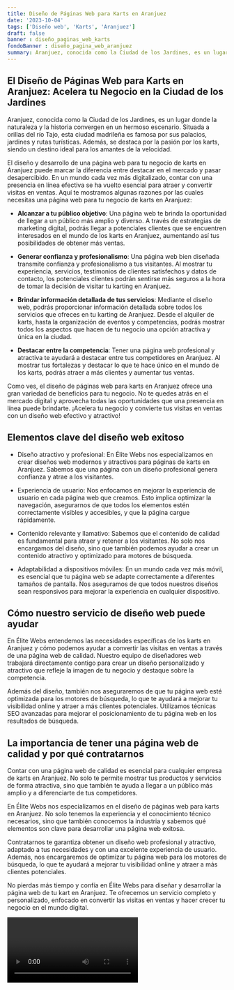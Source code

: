 ```yaml
---
title: Diseño de Páginas Web para Karts en Aranjuez
date: '2023-10-04'
tags: ['Diseño web', 'Karts', 'Aranjuez']
draft: false
banner : diseño_paginas_web_karts
fondoBanner : diseño_pagina_web_aranjuez
summary: Aranjuez, conocida como la Ciudad de los Jardines, es un lugar donde la naturaleza y la historia convergen en un hermoso escenario. Situada a orillas del río Tajo, esta ciudad madrileña es famosa por sus palacios, jardines y rutas turísticas. Además, se destaca por la pasión por los karts, siendo un destino ideal para los amantes de la velocidad.
---
```


## El Diseño de Páginas Web para Karts en Aranjuez: Acelera tu Negocio en la Ciudad de los Jardines

Aranjuez, conocida como la Ciudad de los Jardines, es un lugar donde la naturaleza y la historia convergen en un hermoso escenario. Situada a orillas del río Tajo, esta ciudad madrileña es famosa por sus palacios, jardines y rutas turísticas. Además, se destaca por la pasión por los karts, siendo un destino ideal para los amantes de la velocidad.

El diseño y desarrollo de una página web para tu negocio de karts en Aranjuez puede marcar la diferencia entre destacar en el mercado y pasar desapercibido. En un mundo cada vez más digitalizado, contar con una presencia en línea efectiva se ha vuelto esencial para atraer y convertir visitas en ventas. Aquí te mostramos algunas razones por las cuales necesitas una página web para tu negocio de karts en Aranjuez:

- **Alcanzar a tu público objetivo**: Una página web te brinda la oportunidad de llegar a un público más amplio y diverso. A través de estrategias de marketing digital, podrás llegar a potenciales clientes que se encuentren interesados en el mundo de los karts en Aranjuez, aumentando así tus posibilidades de obtener más ventas.

- **Generar confianza y profesionalismo**: Una página web bien diseñada transmite confianza y profesionalismo a tus visitantes. Al mostrar tu experiencia, servicios, testimonios de clientes satisfechos y datos de contacto, los potenciales clientes podrán sentirse más seguros a la hora de tomar la decisión de visitar tu karting en Aranjuez.

- **Brindar información detallada de tus servicios**: Mediante el diseño web, podrás proporcionar información detallada sobre todos los servicios que ofreces en tu karting de Aranjuez. Desde el alquiler de karts, hasta la organización de eventos y competencias, podrás mostrar todos los aspectos que hacen de tu negocio una opción atractiva y única en la ciudad.

- **Destacar entre la competencia**: Tener una página web profesional y atractiva te ayudará a destacar entre tus competidores en Aranjuez. Al mostrar tus fortalezas y destacar lo que te hace único en el mundo de los karts, podrás atraer a más clientes y aumentar tus ventas.

Como ves, el diseño de páginas web para karts en Aranjuez ofrece una gran variedad de beneficios para tu negocio. No te quedes atrás en el mercado digital y aprovecha todas las oportunidades que una presencia en línea puede brindarte. ¡Acelera tu negocio y convierte tus visitas en ventas con un diseño web efectivo y atractivo!

<GifSeo />

<Cta />

## Elementos clave del diseño web exitoso

- Diseño atractivo y profesional: En Élite Webs nos especializamos en crear diseños web modernos y atractivos para páginas de karts en Aranjuez. Sabemos que una página con un diseño profesional genera confianza y atrae a los visitantes.

- Experiencia de usuario: Nos enfocamos en mejorar la experiencia de usuario en cada página web que creamos. Esto implica optimizar la navegación, asegurarnos de que todos los elementos estén correctamente visibles y accesibles, y que la página cargue rápidamente.

- Contenido relevante y llamativo: Sabemos que el contenido de calidad es fundamental para atraer y retener a los visitantes. No solo nos encargamos del diseño, sino que también podemos ayudar a crear un contenido atractivo y optimizado para motores de búsqueda. 

- Adaptabilidad a dispositivos móviles: En un mundo cada vez más móvil, es esencial que tu página web se adapte correctamente a diferentes tamaños de pantalla. Nos aseguramos de que todos nuestros diseños sean responsivos para mejorar la experiencia en cualquier dispositivo.

## Cómo nuestro servicio de diseño web puede ayudar

En Élite Webs entendemos las necesidades específicas de los karts en Aranjuez y cómo podemos ayudar a convertir las visitas en ventas a través de una página web de calidad. Nuestro equipo de diseñadores web trabajará directamente contigo para crear un diseño personalizado y atractivo que refleje la imagen de tu negocio y destaque sobre la competencia.

Además del diseño, también nos aseguraremos de que tu página web esté optimizada para los motores de búsqueda, lo que te ayudará a mejorar tu visibilidad online y atraer a más clientes potenciales. Utilizamos técnicas SEO avanzadas para mejorar el posicionamiento de tu página web en los resultados de búsqueda.

## La importancia de tener una página web de calidad y por qué contratarnos

Contar con una página web de calidad es esencial para cualquier empresa de karts en Aranjuez. No solo te permite mostrar tus productos y servicios de forma atractiva, sino que también te ayuda a llegar a un público más amplio y a diferenciarte de tus competidores.

En Élite Webs nos especializamos en el diseño de páginas web para karts en Aranjuez. No solo tenemos la experiencia y el conocimiento técnico necesarios, sino que también conocemos la industria y sabemos qué elementos son clave para desarrollar una página web exitosa.

Contratarnos te garantiza obtener un diseño web profesional y atractivo, adaptado a tus necesidades y con una excelente experiencia de usuario. Además, nos encargaremos de optimizar tu página web para los motores de búsqueda, lo que te ayudará a mejorar tu visibilidad online y atraer a más clientes potenciales.

No pierdas más tiempo y confía en Élite Webs para diseñar y desarrollar la página web de tu kart en Aranjuez. Te ofrecemos un servicio completo y personalizado, enfocado en convertir las visitas en ventas y hacer crecer tu negocio en el mundo digital.

<Video />

<CtaBot job='Karts' city='Aranjuez'/>

<Gmaps query='Aranjuez+españa+maps' />